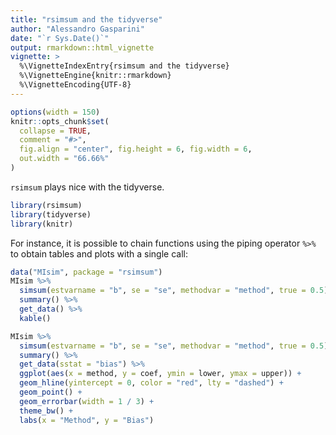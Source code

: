 ```yaml
---
title: "rsimsum and the tidyverse"
author: "Alessandro Gasparini"
date: "`r Sys.Date()`"
output: rmarkdown::html_vignette
vignette: >
  %\VignetteIndexEntry{rsimsum and the tidyverse}
  %\VignetteEngine{knitr::rmarkdown}
  %\VignetteEncoding{UTF-8}
---
```


```r
options(width = 150)
knitr::opts_chunk$set(
  collapse = TRUE,
  comment = "#>",
  fig.align = "center", fig.height = 6, fig.width = 6,
  out.width = "66.66%"
)
```

`rsimsum` plays nice with the tidyverse.

```r
library(rsimsum)
library(tidyverse)
library(knitr)
```

For instance, it is possible to chain functions using the piping operator `%>%` to obtain tables and plots with a single call:

```r
data("MIsim", package = "rsimsum")
MIsim %>%
  simsum(estvarname = "b", se = "se", methodvar = "method", true = 0.5) %>%
  summary() %>%
  get_data() %>%
  kable()
```

```r
MIsim %>%
  simsum(estvarname = "b", se = "se", methodvar = "method", true = 0.5) %>%
  summary() %>%
  get_data(sstat = "bias") %>%
  ggplot(aes(x = method, y = coef, ymin = lower, ymax = upper)) +
  geom_hline(yintercept = 0, color = "red", lty = "dashed") +
  geom_point() +
  geom_errorbar(width = 1 / 3) +
  theme_bw() +
  labs(x = "Method", y = "Bias")
```
